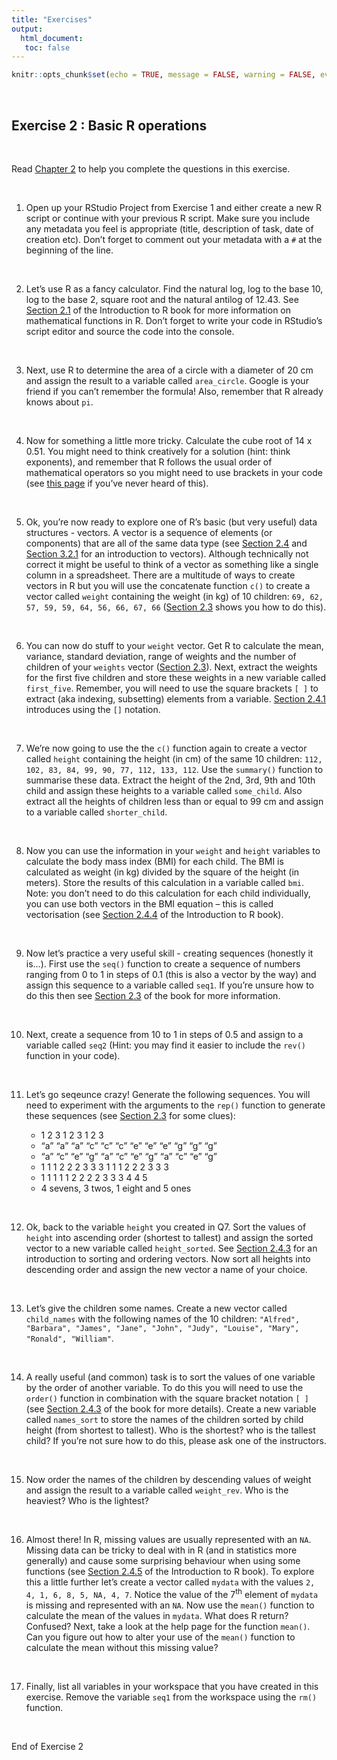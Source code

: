 ```yaml
---
title: "Exercises"
output: 
  html_document:
   toc: false
---
```


```r
knitr::opts_chunk$set(echo = TRUE, message = FALSE, warning = FALSE, eval = FALSE, cache = FALSE)
```

\  

## Exercise 2 : Basic R operations

\  

Read [Chapter 2](https://intro2r.com/basics-r.html) to help you complete the questions in this exercise.

\  

1. Open up your RStudio Project from Exercise 1 and either create a new R script or continue with your previous R script. Make sure you include any metadata you feel is appropriate (title, description of task, date of creation etc). Don't forget to comment out your metadata with a `#` at the beginning of the line.  

\  

2. Let's use R as a fancy calculator. Find the natural log, log to the base 10, log to the base 2, square root and the natural antilog of 12.43. See [Section 2.1](https://intro2r.com/getting-started.html#getting-started) of the Introduction to R book for more information on mathematical functions in R. Don't forget to write your code in RStudio's script editor and source the code into the console.

\  

3. Next, use R to determine the area of a circle with a diameter of 20 cm and assign the result to a variable called `area_circle`. Google is your friend if you can't remember the formula! Also, remember that R already knows about `pi`.

\  

4. Now for something a little more tricky. Calculate the cube root of 14 x 0.51. You might need to think creatively for a solution (hint: think exponents), and remember that R follows the usual order of mathematical operators so you might need to use brackets in your code (see [this page ](https://en.wikipedia.org/wiki/Order_of_operations) if you've never heard of this). 

\  

5. Ok, you're now ready to explore one of R's basic (but very useful) data structures - vectors. A vector is a sequence of elements (or components) that are all of the same data type (see [Section 2.4](https://intro2r.com/vectors.html#vectors) and [Section 3.2.1](https://intro2r.com/data-structures.html#scal_vecs) for an introduction to vectors). Although technically not correct it might be useful to think of a vector as something like a single column in a spreadsheet. There are a multitude of ways to create vectors in R but you will use the concatenate function `c()` to create a vector called `weight` containing the weight (in kg) of 10 children: `69, 62, 57, 59, 59, 64, 56, 66, 67, 66` ([Section 2.3](https://intro2r.com/using-functions-in-r.html#using-functions-in-r) shows you how to do this). 

\  

6. You can now do stuff to your `weight` vector. Get R to calculate the mean, variance, standard deviation, range of weights and the number of children of your `weights` vector ([Section 2.3](https://intro2r.com/using-functions-in-r.html#using-functions-in-r)). Next, extract the weights for the first five children and store these weights in a new variable called `first_five`. Remember, you will need to use the square brackets `[ ]` to extract (aka indexing, subsetting) elements from a variable. [Section 2.4.1](https://intro2r.com/vectors.html#extracting-elements) introduces using the `[]` notation.

\  

7. We're now going to use the the `c()` function again to create a vector called `height` containing the height (in cm) of the same 10 children: `112, 102, 83, 84, 99, 90, 77, 112, 133, 112`. Use the `summary()` function to summarise these data. Extract the height of the 2nd, 3rd, 9th and 10th child and assign these heights to a variable called `some_child`. Also extract all the heights of children less than or equal to 99 cm and assign to a variable called `shorter_child`.

\  

8. Now you can use the information in your `weight` and `height` variables to calculate the body mass index (BMI) for each child. The BMI is calculated as weight (in kg) divided by the square of the height (in meters). Store the results of this calculation in a variable called `bmi`. Note: you don’t need to do this calculation for each child individually, you can use both vectors in the BMI equation  – this is called vectorisation (see [Section 2.4.4](https://intro2r.com/vectors.html#vectorisation) of the Introduction to R book).

\  

9. Now let's practice a very useful skill - creating sequences (honestly it is...). First use the `seq()` function to create a sequence of numbers ranging from 0 to 1 in steps of 0.1 (this is also a vector by the way) and assign this sequence to a variable called `seq1`. If you're unsure how to do this then see [Section 2.3](https://intro2r.com/using-functions-in-r.html#using-functions-in-r) of the book for more information.

\  

10.	Next, create a sequence from 10 to 1 in steps of 0.5 and assign to a variable called `seq2` (Hint: you may find it easier to include the `rev()` function in your code).

\  

11.	Let's go seqeunce crazy! Generate the following sequences. You will need to experiment with the arguments to the `rep()` function to generate these sequences (see [Section 2.3](https://intro2r.com/using-functions-in-r.html#using-functions-in-r) for some clues):

    + 1 2 3 1 2 3 1 2 3
    + "a" "a" "a" "c" "c" "c" "e" "e" "e" "g" "g" "g"
    + "a" "c" "e" "g" "a" "c" "e" "g" "a" "c" "e" "g"
    + 1 1 1 2 2 2 3 3 3 1 1 1 2 2 2 3 3 3
    + 1 1 1 1 1 2 2 2 2 3 3 3 4 4 5
    + 4 sevens, 3 twos, 1 eight and 5 ones

\  

12.	Ok, back to the variable `height` you created in Q7. Sort the values of `height` into ascending order (shortest to tallest) and assign the sorted vector to a new variable called `height_sorted`. See [Section 2.4.3](https://intro2r.com/vectors.html#vec_ord) for an introduction to sorting and ordering vectors. Now sort all heights into descending order and assign the new vector a name of your choice.

\  

13. Let's give the children some names. Create a new vector called `child_names` with the following names of the 10 children: `"Alfred", "Barbara", "James", "Jane", "John", "Judy", "Louise", "Mary", "Ronald", "William"`. 

\  

14. A really useful (and common) task is to sort the values of one variable by the order of another variable. To do this you will need to use the `order()` function in combination with the square bracket notation `[ ]` (see [Section 2.4.3](https://intro2r.com/vectors.html#vec_ord) of the book for more details).  Create a new variable called `names_sort` to store the names of the children sorted by child height (from shortest to tallest). Who is the shortest? who is the tallest child? If you're not sure how to do this, please ask one of the instructors.

\  

15. Now order the names of the children by descending values of weight and assign the result to a variable called `weight_rev`. Who is the heaviest? Who is the lightest?

\  

16. Almost there! In R, missing values are usually represented with an `NA`. Missing data can be tricky to deal with in R (and in statistics more generally) and cause some surprising behaviour when using some functions (see [Section 2.4.5](https://intro2r.com/vectors.html#na_vals) of the Introduction to R book). To explore this a little further let's create a vector called `mydata` with the values `2, 4, 1, 6, 8, 5, NA, 4, 7`. Notice the value of the 7^th^ element of `mydata` is missing and represented with an `NA`. Now use the `mean()` function to calculate the mean of the values in `mydata`. What does R return? Confused? Next, take a look at the help page for the function `mean()`. Can you figure out how to alter your use of the `mean()` function to calculate the mean without this missing value?  

\  

17. Finally, list all variables in your workspace that you have created in this exercise. Remove the variable `seq1` from the workspace using the `rm()` function. 

\  

End of Exercise 2 